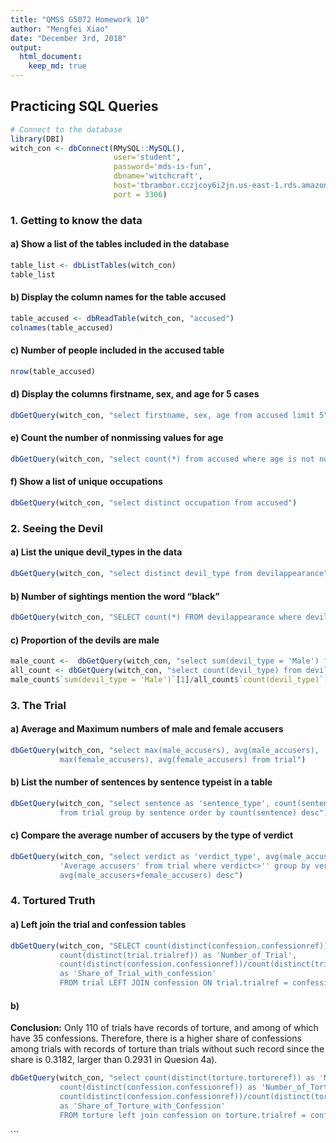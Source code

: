 ```yaml
---
title: "QMSS G5072 Homework 10"
author: "Mengfei Xiao"
date: "December 3rd, 2018"
output: 
  html_document:
    keep_md: true
---
```




## Practicing SQL Queries
```r
# Connect to the database
library(DBI)
witch_con <- dbConnect(RMySQL::MySQL(),
                       user='student', 
                       password='mds-is-fun',
                       dbname='witchcraft', 
                       host='tbrambor.cczjcoy6i2jn.us-east-1.rds.amazonaws.com',
                       port = 3306)
```


### 1. Getting to know the data
#### a) Show a list of the tables included in the database
```r
table_list <- dbListTables(witch_con)
table_list
```


#### b) Display the column names for the table accused
```r
table_accused <- dbReadTable(witch_con, "accused")
colnames(table_accused)
```


#### c) Number of people included in the accused table
```r
nrow(table_accused)
```


#### d) Display the columns firstname, sex, and age for 5 cases
```r
dbGetQuery(witch_con, "select firstname, sex, age from accused limit 5")
```


#### e) Count the number of nonmissing values for age
```r
dbGetQuery(witch_con, "select count(*) from accused where age is not null")
```


#### f) Show a list of unique occupations
```r
dbGetQuery(witch_con, "select distinct occupation from accused")
```



### 2. Seeing the Devil
#### a) List the unique devil_types in the data
```r
dbGetQuery(witch_con, "select distinct devil_type from devilappearance")
```


#### b) Number of sightings mention the word "black"
```r
dbGetQuery(witch_con, "SELECT count(*) FROM devilappearance where devil_text like '%black%'")
```


#### c) Proportion of the devils are male
```r
male_count <-  dbGetQuery(witch_con, "select sum(devil_type = 'Male') from devilappearance")
all_count <- dbGetQuery(witch_con, "select count(devil_type) from devilappearance")
male_count$`sum(devil_type = 'Male')`[1]/all_count$`count(devil_type)`[1]
```



### 3. The Trial
#### a) Average and Maximum numbers of male and female accusers
```r
dbGetQuery(witch_con, "select max(male_accusers), avg(male_accusers), 
           max(female_accusers), avg(female_accusers) from trial")
```


#### b) List the number of sentences by sentence typeist in a table
```r
dbGetQuery(witch_con, "select sentence as 'sentence_type', count(sentence) as 'Freq'
           from trial group by sentence order by count(sentence) desc")
```


#### c) Compare the average number of accusers by the type of verdict
```r
dbGetQuery(witch_con, "select verdict as 'verdict_type', avg(male_accusers+female_accusers) as 
           'Average accusers' from trial where verdict<>'' group by verdict order by 
           avg(male_accusers+female_accusers) desc")
```


### 4. Tortured Truth
#### a) Left join the trial and confession tables
```r
dbGetQuery(witch_con, "SELECT count(distinct(confession.confessionref)) as 'Number_of_Confession', 
           count(distinct(trial.trialref)) as 'Number_of_Trial', 
           count(distinct(confession.confessionref))/count(distinct(trial.trialref)) 
           as 'Share_of_Trial_with_confession' 
           FROM trial LEFT JOIN confession ON trial.trialref = confession.trialref")
```


#### b)
**Conclusion:** Only 110 of trials have records of torture, and among of which have 35 confessions. Therefore, there is a higher share of confessions among trials with records of torture than trials without such record since the share is 0.3182, larger than 0.2931 in Quesion 4a).
```r
dbGetQuery(witch_con, "select count(distinct(torture.tortureref)) as 'Number_of_Torture', 
           count(distinct(confession.confessionref)) as 'Number_of_Torture_with_Confession', 
           count(distinct(confession.confessionref))/count(distinct(torture.tortureref))
           as 'Share_of_Torture_with_Confession' 
           FROM torture left join confession on torture.trialref = confession.trialref")
```
```

